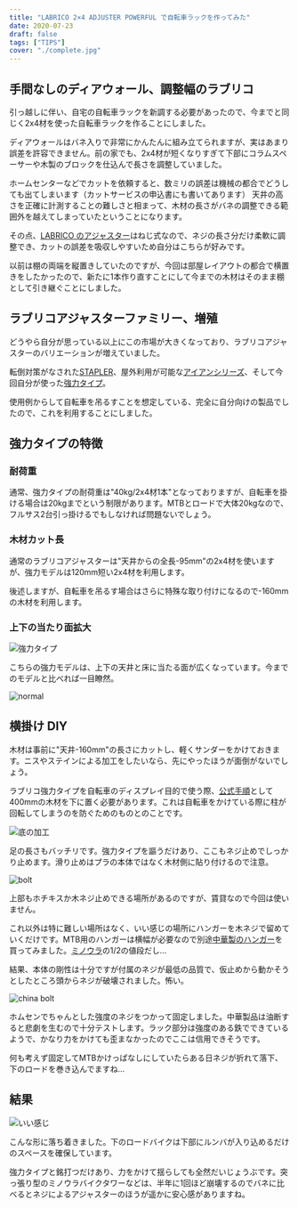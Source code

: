 ```yaml
---
title: "LABRICO 2×4 ADJUSTER POWERFUL で自転車ラックを作ってみた"
date: 2020-07-23
draft: false
tags: ["TIPS"]
cover: "./complete.jpg"
---
```


## 手間なしのディアウォール、調整幅のラブリコ

引っ越しに伴い、自宅の自転車ラックを新調する必要があったので、今までと同じく2x4材を使った自転車ラックを作ることにしました。

ディアウォールはバネ入りで非常にかんたんに組み立てられますが、実はあまり誤差を許容できません。前の家でも、2x4材が短くなりすぎて下部にコラムスペーサーや木製のブロックを仕込んで長さを調整していました。

ホームセンターなどでカットを依頼すると、数ミリの誤差は機械の都合でどうしても出てしまいます（カットサービスの申込書にも書いてあります）
天井の高さを正確に計測することの難しさと相まって、木材の長さがバネの調整できる範囲外を越えてしまっていたということになります。

その点、[LABRICO のアジャスター](https://amzn.to/32LE9Et)はねじ式なので、ネジの長さ分だけ柔軟に調整でき、カットの誤差を吸収しやすいため自分はこちらが好みです。

<Amzn asin="B01HTRVZ0A">

以前は棚の両端を縦置きしていたのですが、今回は部屋レイアウトの都合で横置きをしたかったので、新たに1本作り直すことにして今までの木材はそのまま棚として引き継ぐことにしました。

## ラブリコアジャスターファミリー、増殖

どうやら自分が思っている以上にこの市場が大きくなっており、ラブリコアジャスターのバリエーションが増えていました。

転倒対策がなされた[STAPLER](https://amzn.to/3fUJygk)、屋外利用が可能な[アイアンシリーズ](https://amzn.to/2CHdCxp)、そして今回自分が使った[強力タイプ](https://amzn.to/2WOgL5H)。

<Amzn asin="B083WKJ7V6">

使用例からして自転車を吊るすことを想定している、完全に自分向けの製品でしたので、これを利用することにしました。

## 強力タイプの特徴

### 耐荷重

通常、強力タイプの耐荷重は"40kg/2x4材1本"となっておりますが、自転車を掛ける場合は20kgまでという制限があります。MTBとロードで大体20kgなので、フルサス2台引っ掛けるでもしなければ問題ないでしょう。

### 木材カット長

通常のラブリコアジャスターは"天井からの全長-95mm"の2x4材を使いますが、強力モデルは120mm短い2x4材を利用します。

後述しますが、自転車を吊るす場合はさらに特殊な取り付けになるので-160mmの木材を利用します。

### 上下の当たり面拡大

![強力タイプ](./strong.jpg)

こちらの強力モデルは、上下の天井と床に当たる面が広くなっています。今までのモデルと比べれば一目瞭然。

![normal](./normal.jpg)

## 横掛け DIY

木材は事前に"天井-160mm"の長さにカットし、軽くサンダーをかけておきます。ニスやステインによる加工をしたいなら、先にやったほうが面倒がないでしょう。

ラブリコ強力タイプを自転車のディスプレイ目的で使う際、[公式手順](https://labrico.jp/series/2x4-adjuster-powerful/)として400mmの木材を下に置く必要があります。これは自転車をかけている際に柱が回転してしまうのを防ぐためのものとのことです。

![底の加工](./bottom_base.jpg)

足の長さもバッチリです。強力タイプを謳うだけあり、ここもネジ止めでしっかり止めます。滑り止めはプラの本体ではなく木材側に貼り付けるので注意。

![bolt](./bottom.jpg)

上部もホチキスか木ネジ止めできる場所があるのですが、賃貸なので今回は使いません。

これ以外は特に難しい場所はなく、いい感じの場所にハンガーを木ネジで留めていくだけです。MTB用のハンガーは横幅が必要なので別途[中華製のハンガー](https://amzn.to/32LXGor)を買ってみました。[ミノウラ](https://amzn.to/2CFEwpz)の1/2の値段だし…

<Amzn asin="B078SN8Z8N">

結果、本体の剛性は十分ですが付属のネジが最低の品質で、仮止めから動かそうとしたところ頭からネジが破壊されました。怖い。

![china bolt](./china_quality.jpg)

ホムセンでちゃんとした強度のネジをつかって固定しました。中華製品は油断すると悲劇を生むので十分テストします。ラック部分は強度のある鉄でできているようで、かなり力をかけても歪まなかったのでここは信用できそうです。

何も考えず固定してMTBかけっぱなしにしていたらある日ネジが折れて落下、下のロードを巻き込んでますね…

## 結果

![いい感じ](./complete.jpg)

こんな形に落ち着きました。下のロードバイクは下部にルンバが入り込めるだけのスペースを確保しています。

強力タイプと銘打つだけあり、力をかけて揺らしても全然だいじょうぶです。突っ張り型のミノウラバイクタワーなどは、半年に1回ほど崩壊するのでバネに比べるとネジによるアジャスターのほうが遥かに安心感がありますね。

<Amzn asin="B083WKJ7V6">
